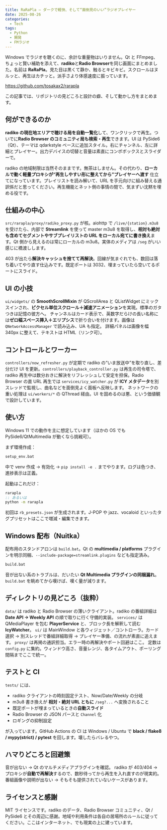 ```yaml
---
title: RaRaPla ― ダークで軽快、そして“面倒見のいい”ラジオプレイヤー
date: 2025-08-26
categories:
  - Tech
tags:
  - Python
  - 開発
  - FMラジオ
---
```


Windows でラジオを聴くのに、余計な重量物はいりません。Qt と FFmpeg、ちょっと賢い補助を添えて、**radiko**と**Radio Browser**を同じ画面にまとめました。名前は **RaRaPla**。見た目は黒くて静か、触るとキビキビ。スクロールはヌルッと、再生はカチッと。派手さより体感速度に振っています。

https://github.com/tosakax2/rarapla

この記事では、リポジトリの見どころと設計の癖、そして動かし方をまとめます。

## 何ができるのか

**radiko の現在地エリアで聴ける局を自動一覧化**して、ワンクリックで再生。ついでに**Radio Browser のコミュニティ局も検索・再生**できます。UI は PySide6（Qt）、テーマは qdarkstyle ベースに追加スタイル。右にチャンネル、左に詳細とプレイヤー。出力デバイスの切替と音量は素直にコンボボックスとスライダーで。

radiko の地域制限は当然そのままです。無茶はしません。その代わり、**ローカルで動く軽量プロキシが“再生しやすい形に整えてから”プレイヤーへ渡す** 仕立てになっています。プレイリストを読み解いて、URL を手元向けに組み替える通訳係だと思ってください。再生機能とネット側の事情の間で、気まずい沈黙を埋める役です。

## 仕組みの中心

`src/rarapla/proxy/radiko_proxy.py` が核。aiohttp で `/live/{station}.m3u8` を受けたら、内部で **Streamlink** を使って master m3u8 を取得し、**相対も絶対も含めてセグメントやサブプレイリストの URL をローカル宛てに書き換え**ます。Qt 側から見えるのは常にローカルの m3u8。実体のメディアは `/seg` がいい感じに橋渡しします。

403 が出たら**解決キャッシュを捨てて再解決**。回線が気まぐれでも、数回は落ち着いてやり直す仕込みです。既定ポートは 3032、埋まっていたら空いてるポートにスライド。

## UI の小技

`ui/widgets/` の **SmoothScrollMixin** が QScrollArea と QListWidget にミックスインされ、**ピクセル単位スクロール＋減速アニメーション**を実現。標準のガタつきは記憶の彼方へ。
チャンネルはカード表示で、英数字だらけの長い名称には**ゼロ幅スペース挿入＋エリプシス**で折り合いを付けます。画像は `QNetworkAccessManager` で読み込み、UA も指定。
詳細パネルは画像を幅 340px に整えて、テキストは HTML（リンク可）。

## コントロールとワーカー

`controllers/now_refresher.py` が定期で radiko の“いま放送中”を取り直し、差分だけ UI を更新。`controllers/playback_controller.py` は再生の司令塔で、radiko 再生中は数分おきに解決をリフレッシュして安定を担保。Radio Browser の直 URL 再生では `services/icy_watcher.py` が **ICY メタデータ**を別スレッドで監視し、曲名などを面倒見よく面板へ反映します。
ネットワークの重い処理は `ui/workers/*` の QThread 経由。UI を固めるのは悪、という価値観で設計しています。

## 使い方

Windows 11 での動作を主に想定しています（ほかの OS でも PySide6/QtMultimedia が動くなら挑戦可）。

まず環境作成：

```bat
setup_env.bat
```

中で venv 作成 → 有効化 → `pip install -e .` までやります。ログは色つき、進捗表示は正義。

起動はこれだけ：

```bat
rarapla
:: あるいは
python -m rarapla
```

初回は `rb_presets.json` が生成されます。J-POP や jazz、vocaloid といったタグプリセットはここで増減・編集できます。

## Windows 配布（Nuitka）

配布用のスタンドアロンは `build.bat`。Qt の **multimedia / platforms** プラグインを明示同梱、`--include-package=streamlink.plugins` なども指定済み。

```bat
build.bat
```

音が出ない系のトラブルは、だいたい **Qt Multimedia プラグインの同梱漏れ**。`build.bat` を眺めてから嘆けば、嘆く量が減ります。

## ディレクトリの見どころ（抜粋）

`data/` は radiko と Radio Browser の薄いクライアント。radiko の番組詳細は **Date API → Weekly API** の順で取りに行く守備的実装。
`services/` は QMediaPlayer を包む **PlayerService** と、ブロック長を解釈して読む **IcyWatcher**。
`ui/` は MainWindow と各ウィジェット／コントローラ。カード選択 → 別スレッドで番組詳細取得 → プレイヤー準備、の流れが素直に追えます。
`proxy/` は再掲の通訳担当。エラー時の再解決やポート回避はここ。
定数は `config.py` に集約。ウィンドウ高さ、音量レンジ、各タイムアウト、ポーリング間隔までここで統一。

## テストと CI

`tests/` には、

- radiko クライアントの時刻固定テスト、Now/Date/Weekly の分岐
- m3u8 書き換えが **相対・絶対 URL ともに** `/seg?...` へ変換されること
- 既定ポートが埋まっているときの**自動スライド**
- Radio Browser の JSON パースと `Channel` 化
- ロギングの抑制設定

が入っています。GitHub Actions の CI は Windows / Ubuntu で **black / flake8 / mypy(strict) / pytest** を回します。壊したらバレるやつ。

## ハマりどころと回避策

音が出ない → Qt のマルチメディアプラグインを確認。
radiko が 403/404 → プロキシが**自動で再解決**するので、数秒待ってから再生を入れ直すのが現実的。
番組画像や説明が出ない → そもそも提供されていないケースがあります。

## ライセンスと感謝

MIT ライセンスです。radiko のデータ、Radio Browser コミュニティ、Qt / PySide6 とその周辺に感謝。地域や利用条件は各自の居場所のルールに従ってください。ここはインターネット、でも現実の上に建っています。
